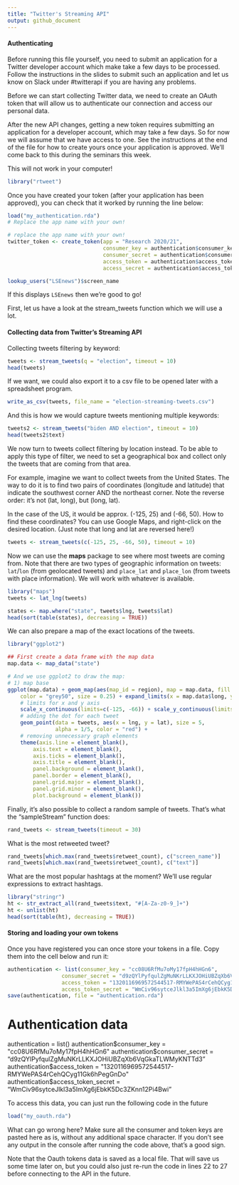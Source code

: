 ```yaml
---
title: "Twitter's Streaming API"
output: github_document
---
```


#### Authenticating

Before running this file yourself, you need to submit an application for a Twitter developer account which make take a few days to be processed. Follow the instructions in the slides to submit such an application and let us know on Slack under #twitterapi if you are having any problems.



Before we can start collecting Twitter data, we need to create an OAuth token that will allow us to authenticate our connection and access our personal data.

After the new API changes, getting a new token requires submitting an application for a developer account, which may take a few days. So for now we will assume that we have access to one. See the instructions at the end of the file for how to create yours once your application is approved. We'll come back to this during the seminars this week.

This will not work in your computer!

```r
library("rtweet")
```

Once you have created your token (after your application has been approved), you can check that it worked by running the line below:

```r

load("my_authentication.rda")
# Replace the app name with your own!

# replace the app name with your own!
twitter_token <- create_token(app = "Research 2020/21", 
                              consumer_key = authentication$consumer_key,
                              consumer_secret = authentication$consumer_secret,
                              access_token = authentication$access_token,
                              access_secret = authentication$access_token_secret)

lookup_users("LSEnews")$screen_name
```

If this displays `LSEnews` then we're good to go!

First, let us have a look at the stream_tweets function which we will use a lot.



#### Collecting data from Twitter's Streaming API

Collecting tweets filtering by keyword:

```r
tweets <- stream_tweets(q = "election", timeout = 10)
head(tweets)
```

If we want, we could also export it to a csv file to be opened later with a spreadsheet program.
```r
write_as_csv(tweets, file_name = "election-streaming-tweets.csv")
```

And this is how we would capture tweets mentioning multiple keywords:
```r
tweets2 <- stream_tweets("biden AND election", timeout = 10)
head(tweets2$text)
```

We now turn to tweets collect filtering by location instead. To be able to apply this type of filter, we need to set a geographical box and collect only the tweets that are coming from that area.

For example, imagine we want to collect tweets from the United States. The way to do it is to find two pairs of coordinates (longitude and latitude) that indicate the southwest corner AND the northeast corner. Note the reverse order: it's not (lat, long), but (long, lat).

In the case of the US, it would be approx. (-125, 25) and (-66, 50). How to find these coordinates? You can use Google Maps, and right-click on the desired location. (Just note that long and lat are reversed here!)

```r
tweets <- stream_tweets(c(-125, 25, -66, 50), timeout = 10)
```

Now we can use the **maps** package to see where most tweets are coming from. Note that there are two types of geographic information on tweets: `lat`/`lon` (from geolocated tweets) and `place_lat` and `place_lon` (from tweets with place information). We will work with whatever is available.

```r
library("maps")
tweets <- lat_lng(tweets)

states <- map.where("state", tweets$lng, tweets$lat)
head(sort(table(states), decreasing = TRUE))
```

We can also prepare a map of the exact locations of the tweets.

```r
library("ggplot2")

## First create a data frame with the map data 
map.data <- map_data("state")

# And we use ggplot2 to draw the map:
# 1) map base
ggplot(map.data) + geom_map(aes(map_id = region), map = map.data, fill = "grey90", 
    color = "grey50", size = 0.25) + expand_limits(x = map.data$long, y = map.data$lat) + 
    # limits for x and y axis
    scale_x_continuous(limits=c(-125, -66)) + scale_y_continuous(limits = c(25, 50)) +
    # adding the dot for each tweet
    geom_point(data = tweets, aes(x = lng, y = lat), size = 5, 
               alpha = 1/5, color = "red") +
    # removing unnecessary graph elements
    theme(axis.line = element_blank(), 
    	axis.text = element_blank(), 
    	axis.ticks = element_blank(), 
        axis.title = element_blank(), 
        panel.background = element_blank(), 
        panel.border = element_blank(), 
        panel.grid.major = element_blank(), 
        panel.grid.minor = element_blank(), 
        plot.background = element_blank()) 
```

Finally, it's also possible to collect a random sample of tweets. That's what the "sampleStream" function does:

```r
rand_tweets <- stream_tweets(timeout = 30)
```

What is the most retweeted tweet?
```r
rand_tweets[which.max(rand_tweets$retweet_count), c("screen_name")]
rand_tweets[which.max(rand_tweets$retweet_count), c("text")]
```

What are the most popular hashtags at the moment? We'll use regular expressions to extract hashtags.
```r
library("stringr")
ht <- str_extract_all(rand_tweets$text, "#[A-Za-z0-9_]+")
ht <- unlist(ht)
head(sort(table(ht), decreasing = TRUE))
```

#### Storing and loading your own tokens

Once you have registered you can once store your tokens in a file. Copy them into the cell below and run it:

```r
authentication <- list(consumer_key = "cc08U6RfMu7oMy17fpH4hHGn6",
                 consumer_secret = "d9zQYlPyfqulZgMuNKrLLKXJOHiUBZqXb6VqGkaTLWMyKNTTd3",
                 access_token = "1320116969572544517-RMYWePAS4rCehQCyg11Gk6hPegGnDo",
                 access_token_secret = "WmCiv96sytceJlkl3a5ImXg6jEbkK5Dc3ZKnn12Pi4Bwi")
save(authentication, file = "authentication.rda")
```


# Authentication data
authentication = list()
authentication$consumer_key = "cc08U6RfMu7oMy17fpH4hHGn6"
authentication$consumer_secret = "d9zQYlPyfqulZgMuNKrLLKXJOHiUBZqXb6VqGkaTLWMyKNTTd3"
authentication$access_token = "1320116969572544517-RMYWePAS4rCehQCyg11Gk6hPegGnDo"
authentication$access_token_secret = "WmCiv96sytceJlkl3a5ImXg6jEbkK5Dc3ZKnn12Pi4Bwi"


To access this data, you can just run the following code in the future

```r
load("my_oauth.rda")
```

What can go wrong here? Make sure all the consumer and token keys are pasted here as is, without any additional space character. If you don't see any output in the console after running the code above, that's a good sign.

Note that the Oauth tokens data is saved as a local file.  That will save us some time later on, but you could also just re-run the code in lines 22 to 27 before connecting to the API in the future.
